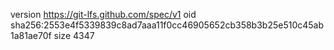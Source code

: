 version https://git-lfs.github.com/spec/v1
oid sha256:2553e4f5339839c8ad7aaa11f0cc46905652cb358b3b25e510c45ab1a81ae70f
size 4347
